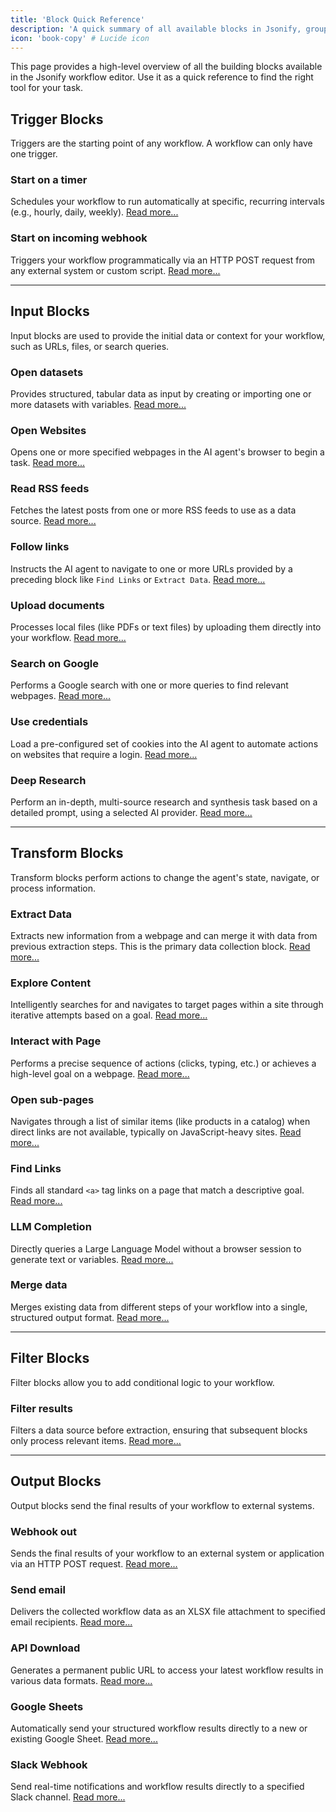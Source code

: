 ```yaml
---
title: 'Block Quick Reference'
description: 'A quick summary of all available blocks in Jsonify, grouped by category.'
icon: 'book-copy' # Lucide icon
---
```


This page provides a high-level overview of all the building blocks available in the Jsonify workflow editor. Use it as a quick reference to find the right tool for your task.

## Trigger Blocks

Triggers are the starting point of any workflow. A workflow can only have one trigger.

### Start on a timer
Schedules your workflow to run automatically at specific, recurring intervals (e.g., hourly, daily, weekly).
[Read more...](/blocks/timer)

### Start on incoming webhook
Triggers your workflow programmatically via an HTTP POST request from any external system or custom script.
[Read more...](/blocks/Start-on-Incoming-Webhook)

---

## Input Blocks

Input blocks are used to provide the initial data or context for your workflow, such as URLs, files, or search queries.

### Open datasets
Provides structured, tabular data as input by creating or importing one or more datasets with variables.
[Read more...](/blocks/open-datasets)

### Open Websites
Opens one or more specified webpages in the AI agent's browser to begin a task.
[Read more...](/blocks/open-websites)

### Read RSS feeds
Fetches the latest posts from one or more RSS feeds to use as a data source.
[Read more...](/blocks/Read-RSS-feeds)

### Follow links
Instructs the AI agent to navigate to one or more URLs provided by a preceding block like `Find Links` or `Extract Data`.
[Read more...](./blocks/follow-links)

### Upload documents
Processes local files (like PDFs or text files) by uploading them directly into your workflow.
[Read more...](/blocks/open-files)

### Search on Google
Performs a Google search with one or more queries to find relevant webpages.
[Read more...](/blocks/Search-on-Google)

### Use credentials
Load a pre-configured set of cookies into the AI agent to automate actions on websites that require a login.
[Read more...](/blocks/Use-credentials)

### Deep Research
Perform an in-depth, multi-source research and synthesis task based on a detailed prompt, using a selected AI provider.
[Read more...](/blocks/Deep-Research)

---

## Transform Blocks

Transform blocks perform actions to change the agent's state, navigate, or process information.

### Extract Data
Extracts new information from a webpage and can merge it with data from previous extraction steps. This is the primary data collection block.
[Read more...](/blocks/extract-data)

### Explore Content
Intelligently searches for and navigates to target pages within a site through iterative attempts based on a goal.
[Read more...](/blocks/explore-content)

### Interact with Page
Performs a precise sequence of actions (clicks, typing, etc.) or achieves a high-level goal on a webpage.
[Read more...](/blocks/interact-with-page)

### Open sub-pages
Navigates through a list of similar items (like products in a catalog) when direct links are not available, typically on JavaScript-heavy sites.
[Read more...](/blocks/Open-sub-pages)

### Find Links
Finds all standard `<a>` tag links on a page that match a descriptive goal.
[Read more...](/blocks/find-links)

### LLM Completion
Directly queries a Large Language Model without a browser session to generate text or variables.
[Read more...](/blocks/LLM-Completion)

### Merge data
Merges existing data from different steps of your workflow into a single, structured output format.
[Read more...](/blocks/Merge-data)

---

## Filter Blocks

Filter blocks allow you to add conditional logic to your workflow.

### Filter results
Filters a data source before extraction, ensuring that subsequent blocks only process relevant items.
[Read more...](/blocks/filter)

---

## Output Blocks

Output blocks send the final results of your workflow to external systems.

### Webhook out
Sends the final results of your workflow to an external system or application via an HTTP POST request.
[Read more...](/blocks/webhook-out)

### Send email
Delivers the collected workflow data as an XLSX file attachment to specified email recipients.
[Read more...](/blocks/email)

### API Download
Generates a permanent public URL to access your latest workflow results in various data formats.
[Read more...](/blocks/API-Download)

### Google Sheets
Automatically send your structured workflow results directly to a new or existing Google Sheet.
[Read more...](/blocks/Google-sheets)

### Slack Webhook
Send real-time notifications and workflow results directly to a specified Slack channel.
[Read more...](/blocks/slack)